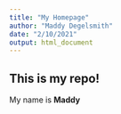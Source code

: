 ```yaml
---
title: "My Homepage"
author: "Maddy Degelsmith"
date: "2/10/2021"
output: html_document
---
```


## This is my repo!

My name is **Maddy** 